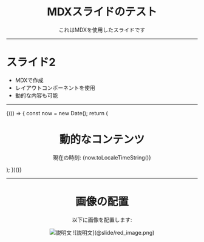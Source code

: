 <Center>
  <h1>MDXスライドのテスト</h1>

  <p>これはMDXを使用したスライドです</p>
</Center>

---

<HeaderAndContent>
  <h1>スライド2</h1>

  <ul>
    <li>MDXで作成</li>
    <li>レイアウトコンポーネントを使用</li>
    <li>動的な内容も可能</li>
  </ul>
</HeaderAndContent>

---

{(() => {
const now = new Date();
return (

<Center>
  <h1>動的なコンテンツ</h1>
  <p>現在の時刻: {now.toLocaleTimeString()}</p>
</Center>
); })()}

---

<Center>
  <h1>画像の配置</h1>
  <p>以下に画像を配置します:</p>
  <img src="@slide/red_image.png" alt="説明文" />
  ![説明文](@slide/red_image.png)
</Center>
